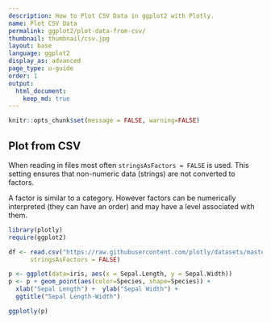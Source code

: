 ```yaml
---
description: How to Plot CSV Data in ggplot2 with Plotly.
name: Plot CSV Data
permalink: ggplot2/plot-data-from-csv/
thumbnail: thumbnail/csv.jpg
layout: base
language: ggplot2
display_as: advanced
page_type: u-guide
order: 1
output:
  html_document:
    keep_md: true
---
```


```r
knitr::opts_chunk$set(message = FALSE, warning=FALSE)
```

## Plot from CSV

When reading in files most often `stringsAsFactors = FALSE` is used. This setting ensures that non-numeric data (strings) are not converted to factors.

A factor is similar to a category. However factors can be numerically interpreted (they can have an order) and may have a level associated with them.
```r
library(plotly)
require(ggplot2)

df <- read.csv("https://raw.githubusercontent.com/plotly/datasets/master/iris-data.csv",
      stringsAsFactors = FALSE)

p <- ggplot(data=iris, aes(x = Sepal.Length, y = Sepal.Width)) 
p <- p + geom_point(aes(color=Species, shape=Species)) +
  xlab("Sepal Length") +  ylab("Sepal Width") +
  ggtitle("Sepal Length-Width")

ggplotly(p)
```


<!--------------------- EXAMPLE BREAK ------------------------->
